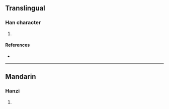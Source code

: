 {{character info/new}}
==Translingual==

===Han character===
{{Han char|rn=86|rad=火|as=03|sn=7|four=|canj=GF|ids=⿱土火}}

# {{defn|Han|sort=火03}}

====References====
* {{Han ref|kx=0666.160|dkj=18877|dj=1075.210|hdz=32189.050|uh=707B|ud=28795}}

----

==Mandarin==

===Hanzi===
{{cmn-hanzi|pin=[[chì]] ([[chi4]])|wg=ch'ih<sup>4</sup>}}

# {{defn|lang=cmn|sort=火03}}